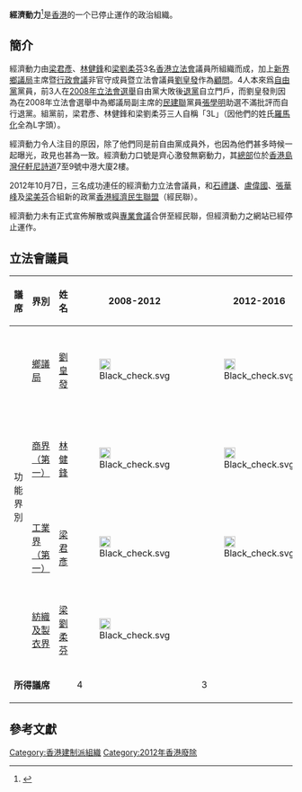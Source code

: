 {{香港政黨表
|中文名稱=經濟動力
|英文名稱=Economic Synergy
|黨徽文件名=[[File:Economic_Synergy.jpg|File:Economic Synergy.jpg]]
|色彩編碼=#B0D7F0
|頭銜1=發起人
|姓名1=[[劉皇發|劉皇發]]、[[林健鋒|林健鋒]]、<br />[[梁君彥|梁君彥]]、[[梁劉柔芬|梁劉柔芬]]<ref>{{cite web |url=http://www.economicsynergy.org/about_us_3.php |title=存档副本 |accessdate=2011-03-23 |deadurl=yes |archiveurl=https://web.archive.org/web/20110908050159/http://www.economicsynergy.org/about_us_3.php |archivedate=2011-09-08 }}</ref>
|創立=2009年6月16日
|解散=2012年10月7日
|政治派系=[[建制派_(香港)|建制派]]
|意識形態=[[保守主义|保守主义]]<br>[[经济自由主义|经济自由主义]]
|政治立场=[[中間偏右|中間偏右]]
|立法會議席={{Infobox political party/seats|3|70|hex=#5555DD}}（2012年）
|區議會議席= {{Infobox political party/seats|0|507|hex=#5555DD}}
|全國人大代表數目={{Infobox political party/seats|1|2987|hex=#5555DD}}
|網站=[https://web.archive.org/web/20110822150926/http://www.economicsynergy.org/ 經濟動力]
}}

'''經濟動力'''<ref>{{Cite web |url=http://orientaldaily.on.cc/cnt/news/20090611/00176_090.html |title=存档副本 |accessdate=2009-06-16 |archive-date=2009-06-14 |archive-url=https://web.archive.org/web/20090614055231/http://orientaldaily.on.cc/cnt/news/20090611/00176_090.html |dead-url=no }}</ref>是[[香港|香港]]的一个已停止運作的政治組織。

== 簡介 ==
經濟動力由[[梁君彥|梁君彥]]、[[林健鋒|林健鋒]]和[[梁劉柔芬|梁劉柔芬]]3名[[香港立法會|香港立法會]]議員所組織而成，加上[[新界鄉議局|新界鄉議局]]主席暨[[行政會議|行政會議]]非官守成員暨立法會議員[[劉皇發|劉皇發]]作為[[顧問|顧問]]。4人本來爲[[香港自由黨|自由黨]]黨員，前3人在[[2008年立法會選舉|2008年立法會選舉]]自由黨大敗後[[退黨|退黨]]自立門戶，而劉皇發則因為在2008年立法會選舉中為鄉議局副主席的[[民建聯|民建聯]]黨員[[張學明|張學明]]助選不滿批評而自行退黨。組黨前，梁君彥、林健鋒和梁劉柔芬三人自稱「3L」（因他們的姓氏[[羅馬化|羅馬化]]全為L字頭）。

經濟動力令人注目的原因，除了他們同是前自由黨成員外，也因為他們甚多時候一起曝光，政見也甚為一致。經濟動力口號是齊心激發無窮動力，其[[總部|總部]]位於[[香港島|香港島]][[灣仔|灣仔]][[軒尼詩道|軒尼詩道]]7至9號中港大廈2樓。

2012年10月7日，三名成功連任的經濟動力立法會議員，和[[石禮謙|石禮謙]]、[[盧偉國|盧偉國]]、[[張華峰|張華峰]]及[[梁美芬|梁美芬]]合組新的政黨[[香港經濟民生聯盟|香港經濟民生聯盟]]（經民聯）。

經濟動力未有正式宣佈解散或與[[專業會議|專業會議]]合併至經民聯，但經濟動力之網站已經停止運作。

== 立法會議員 ==
{| class="wikitable" border="3"
|+ 
! 議席 !! 界別 !! 姓名 !! 2008-2012 !! 2012-2016 !!  備註
|-
|rowspan=4|功能界別||[[鄉議局功能界別|鄉議局]]||[[劉皇發|劉皇發]]||[[File:Black_check.svg|20px]]||[[File:Black_check.svg|20px]]||併入經民聯
|-
|[[商界（第一）功能界別|商界（第一）]]||[[林健鋒|林健鋒]]||[[File:Black_check.svg|20px]]||[[File:Black_check.svg|20px]]||併入經民聯
|-
|[[工業界（第一）功能界別|工業界（第一）]]||[[梁君彥|梁君彥]]||[[File:Black_check.svg|20px]]||[[File:Black_check.svg|20px]]||併入經民聯
|-
|[[紡織及製衣界功能界別|紡織及製衣界]]||[[梁劉柔芬|梁劉柔芬]]||[[File:Black_check.svg|20px]]||||
|-
|colspan=3 |'''所得議席'''||4||3||
|}

==參考文獻==
{{reflist}}

{{香港政黨}}
[[Category:香港建制派組織|Category:香港建制派組織]]
[[Category:2012年香港廢除|Category:2012年香港廢除]]